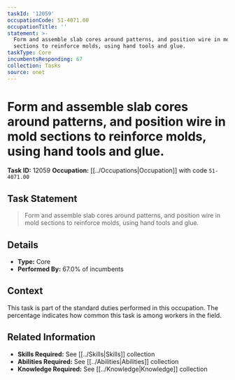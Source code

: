 ```yaml
---
taskId: '12059'
occupationCode: 51-4071.00
occupationTitle: ''
statement: >-
  Form and assemble slab cores around patterns, and position wire in mold
  sections to reinforce molds, using hand tools and glue.
taskType: Core
incumbentsResponding: 67
collection: Tasks
source: onet
---
```

# Form and assemble slab cores around patterns, and position wire in mold sections to reinforce molds, using hand tools and glue.

**Task ID:** 12059
**Occupation:** [[../Occupations|Occupation]] with code `51-4071.00`

## Task Statement

> Form and assemble slab cores around patterns, and position wire in mold sections to reinforce molds, using hand tools and glue.

## Details

- **Type:** Core
- **Performed By:** 67.0% of incumbents

## Context

This task is part of the standard duties performed in this occupation. The percentage indicates how common this task is among workers in the field.

## Related Information

- **Skills Required:** See [[../Skills|Skills]] collection
- **Abilities Required:** See [[../Abilities|Abilities]] collection
- **Knowledge Required:** See [[../Knowledge|Knowledge]] collection
